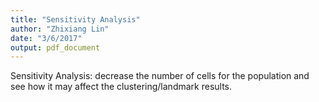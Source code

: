 ```yaml
---
title: "Sensitivity Analysis"
author: "Zhixiang Lin"
date: "3/6/2017"
output: pdf_document
---
```


Sensitivity Analysis: decrease the number of cells for the population and see how it may affect the clustering/landmark results.